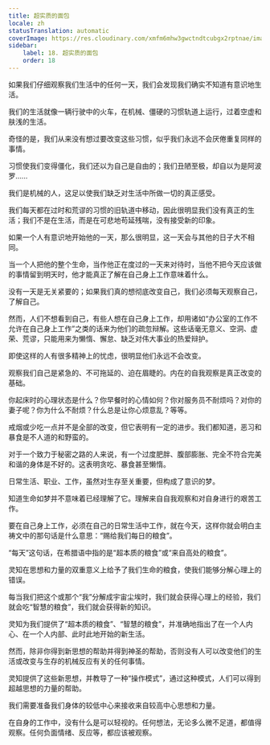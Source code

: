 ```yaml
---
title: 超实质的面包
locale: zh
statusTranslation: automatic
coverImage: https://res.cloudinary.com/xmfm6mhw3gwctndtcubgx2rptnae/image/upload/v1740468922/small_cover_tratado_de_psicologia_revolucionaria_a4c0dca4e0.webp
sidebar:
    label: 18. 超实质的面包
    order: 18
---
```

如果我们仔细观察我们生活中的任何一天，我们会发现我们确实不知道有意识地生活。

我们的生活就像一辆行驶中的火车，在机械、僵硬的习惯轨道上运行，过着空虚和肤浅的生活。

奇怪的是，我们从来没有想过要改变这些习惯，似乎我们永远不会厌倦重复同样的事情。

习惯使我们变得僵化，我们还以为自己是自由的；我们丑陋至极，却自以为是阿波罗……

我们是机械的人，这足以使我们缺乏对生活中所做一切的真正感受。

我们每天都在过时和荒谬的习惯的旧轨道中移动，因此很明显我们没有真正的生活；我们不是在生活，而是在可悲地苟延残喘，没有接受新的印象。

如果一个人有意识地开始他的一天，那么很明显，这一天会与其他的日子大不相同。

当一个人把他的整个生命，当作他正在度过的一天来对待时，当他不把今天应该做的事情留到明天时，他才能真正了解在自己身上工作意味着什么。

没有一天是无关紧要的；如果我们真的想彻底改变自己，我们必须每天观察自己，了解自己。

然而，人们不想看到自己，有些人想在自己身上工作，却用诸如“办公室的工作不允许在自己身上工作”之类的话来为他们的疏忽辩解。这些话毫无意义、空洞、虚荣、荒谬，只能用来为懒惰、懈怠、缺乏对伟大事业的热爱辩护。

即使这样的人有很多精神上的忧虑，很明显他们永远不会改变。

观察我们自己是紧急的、不可拖延的、迫在眉睫的。内在的自我观察是真正改变的基础。

你起床时的心理状态是什么？你早餐时的心情如何？你对服务员不耐烦吗？对你的妻子呢？你为什么不耐烦？什么总是让你心烦意乱？等等。

戒烟或少吃一点并不是全部的改变，但它表明有一定的进步。我们都知道，恶习和暴食是不人道的和野蛮的。

对于一个致力于秘密之路的人来说，有一个过度肥胖、腹部膨胀、完全不符合完美和谐的身体是不好的。这表明贪吃、暴食甚至懒惰。

日常生活、职业、工作，虽然对生存至关重要，但构成了意识的梦。

知道生命如梦并不意味着已经理解了它。理解来自自我观察和对自身进行的艰苦工作。

要在自己身上工作，必须在自己的日常生活中工作，就在今天，这样你就会明白主祷文中的那句话是什么意思：“赐给我们每日的粮食”。

“每天”这句话，在希腊语中指的是“超本质的粮食”或“来自高处的粮食”。

灵知在思想和力量的双重意义上给予了我们生命的粮食，使我们能够分解心理上的错误。

每当我们把这个或那个“我”分解成宇宙尘埃时，我们就会获得心理上的经验，我们就会吃“智慧的粮食”，我们就会获得新的知识。

灵知为我们提供了“超本质的粮食”、“智慧的粮食”，并准确地指出了在一个人内心、在一个人内部、此时此地开始的新生活。

然而，除非你得到新思想的帮助并得到神圣的帮助，否则没有人可以改变他们的生活或改变与生存的机械反应有关的任何事情。

灵知提供了这些新思想，并教导了一种“操作模式”，通过这种模式，人们可以得到超越思想的力量的帮助。

我们需要准备我们身体的较低中心来接收来自较高中心思想和力量。

在自身的工作中，没有什么是可以轻视的。任何想法，无论多么微不足道，都值得观察。任何负面情绪、反应等，都应该被观察。

